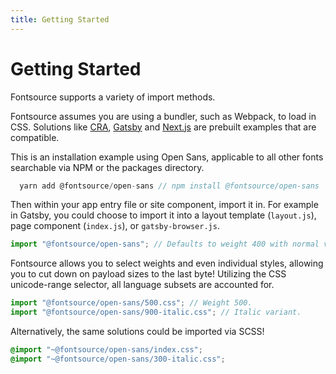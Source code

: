 ```yaml
---
title: Getting Started
---
```


# Getting Started

Fontsource supports a variety of import methods.

Fontsource assumes you are using a bundler, such as Webpack, to load in CSS. Solutions like [CRA](https://create-react-app.dev/), [Gatsby](https://www.gatsbyjs.org/) and [Next.js](https://nextjs.org/) are prebuilt examples that are compatible.

This is an installation example using Open Sans, applicable to all other fonts searchable via NPM or the packages directory.

```js
  yarn add @fontsource/open-sans // npm install @fontsource/open-sans
```

Then within your app entry file or site component, import it in. For example in Gatsby, you could choose to import it into a layout template (`layout.js`), page component (`index.js`), or `gatsby-browser.js`.

```jsx
import "@fontsource/open-sans"; // Defaults to weight 400 with normal variant.
```

Fontsource allows you to select weights and even individual styles, allowing you to cut down on payload sizes to the last byte! Utilizing the CSS unicode-range selector, all language subsets are accounted for.

```jsx
import "@fontsource/open-sans/500.css"; // Weight 500.
import "@fontsource/open-sans/900-italic.css"; // Italic variant.
```

Alternatively, the same solutions could be imported via SCSS!

```scss
@import "~@fontsource/open-sans/index.css";
@import "~@fontsource/open-sans/300-italic.css";
```
